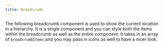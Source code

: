 ```yaml
---
title: Breadcrumb
---
```


The following breadcrumb component is used to show the current location in a hierarchy. It is a single component and you can style both the items within the breadcrumb as well as the entire component. It takes in an array of `breadcrumbItems` and you may pass in icons as well to have a nicer look.




<Tabs>
  <TabItem label="Usage"><Code code={breadcrumbApp} lang="jsx" title="App.jsx" /></TabItem>
  <TabItem label="Component"><Code code={breadcrumb} lang="jsx" title="breadcrumb.jsx" /></TabItem>
</Tabs>